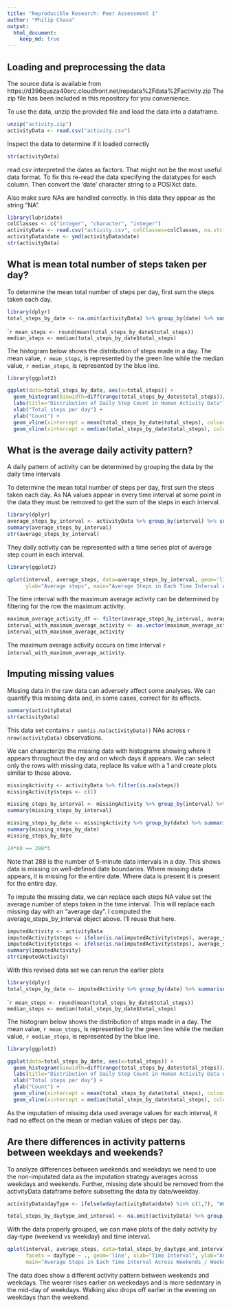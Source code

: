 ```yaml
---
title: "Reproducible Research: Peer Assessment 1"
author: "Philip Chase"
output: 
  html_document:
    keep_md: true
---
```



## Loading and preprocessing the data

The source data is available from https://d396qusza40orc.cloudfront.net/repdata%2Fdata%2Factivity.zip The zip file has been included in this repository for you convenience.

To use the data, unzip the provided file and load the data into a dataframe.

```r
unzip("activity.zip")
activityData <- read.csv("activity.csv")
```

Inspect the data to determine if it loaded correctly

```r
str(activityData)
```

read.csv interpreted the dates as factors.  That might not be the most useful data format.  To fix this re-read the data specifying the datatypes for each column.  Then convert the 'date' character string to a POSIXct date.

Also make sure NAs are handled correctly.  In this data they appear as the string "NA".

```r
library(lubridate)
colClasses <- c("integer", "character", "integer")
activityData <- read.csv("activity.csv", colClasses=colClasses, na.strings="NA")
activityData$date <- ymd(activityData$date)
str(activityData)
```

## What is mean total number of steps taken per day?

To determine the mean total number of steps per day, first sum the steps taken each day.  

```r
library(dplyr)
total_steps_by_date <- na.omit(activityData) %>% group_by(date) %>% summarise(total_steps=sum(steps, na.rm=TRUE))
```

````r
mean_steps <- round(mean(total_steps_by_date$total_steps))
median_steps <- median(total_steps_by_date$total_steps)
```

The histogram below shows the distribution of steps made in a day.  The mean value, `r mean_steps`, is represented by the green line while the median value, `r median_steps`, is represented by the blue line.

```r
library(ggplot2)

ggplot(data=total_steps_by_date, aes(x=total_steps)) + 
  geom_histogram(binwidth=diff(range(total_steps_by_date$total_steps))/10, fill="grey") +
  labs(title="Distribution of Daily Step Count in Human Activity Data") +
  xlab("Total steps per day") +
  ylab("Count") +
  geom_vline(xintercept = mean(total_steps_by_date$total_steps), colour="green")   +
  geom_vline(xintercept = median(total_steps_by_date$total_steps), colour="blue")
```


## What is the average daily activity pattern?

A daily pattern of activity can be determined by grouping the data by the daily time intervals

To determine the mean total number of steps per day, first sum the steps taken each day.  As NA values appear in every time interval at some point in the data they must be removed to get the sum of the steps in each interval.

```r
library(dplyr)
average_steps_by_interval <- activityData %>% group_by(interval) %>% summarise(average_steps=mean(steps, na.rm=TRUE))
summary(average_steps_by_interval)
str(average_steps_by_interval)
```

They daily activity can be represented with a time series plot of average step count in each interval.

```r
library(ggplot2)

qplot(interval, average_steps, data=average_steps_by_interval, geom='line', xlab="Time Interval",
      ylab="Average steps", main="Average Steps in Each Time Interval Across All Days")

```

The time interval with the maximum average activity can be determined by filtering for the row the maximum activity.

```r
maximum_average_activity_df <- filter(average_steps_by_interval, average_steps == max(average_steps))
interval_with_maximum_average_activity <- as.vector(maximum_average_activity_df$interval)
interval_with_maximum_average_activity
```

The maximum average activity occurs on time interval `r  interval_with_maximum_average_activity`.

## Imputing missing values

Missing data in the raw data can adversely affect some analyses.  We can quantify this missing data and, in some cases, correct for its effects.

```r
summary(activityData)
str(activityData)
```

This data set contains `r sum(is.na(activityData))` NAs across `r nrow(activityData)` observations.

We can characterize the missing data with histograms showing where it appears throughout the day and on which days it appears.  We can select only the rows with missing data, replace its value with a 1 and create plots similar to those above.

```r
missingActivity <- activityData %>% filter(is.na(steps))
missingActivity$steps <- c(1)

missing_steps_by_interval <- missingActivity %>% group_by(interval) %>% summarise(sum_steps=sum(steps, na.rm=TRUE))
summary(missing_steps_by_interval)

missing_steps_by_date <- missingActivity %>% group_by(date) %>% summarise(sum_steps=sum(steps, na.rm=TRUE))
summary(missing_steps_by_date)
missing_steps_by_date

24*60 == 288*5
```

Note that 288 is the number of 5-minute data intervals in a day.  This shows data is missing on well-defined date boundaries.  Where missing data appears, it is missing for the entire date.  Where data is present it is present for the entire day.

To impute the missing data, we can replace each steps NA value set the average number of steps taken in the time interval. This will replace each missing day with an "average day". I computed the average_steps_by_interval object above.  I'll reuse that here.

```r
imputedActivity <- activityData
imputedActivity$steps <- ifelse(is.na(imputedActivity$steps), average_steps_by_interval$average_steps[average_steps_by_interval$interval==imputedActivity$interval], imputedActivity$steps)
imputedActivity$steps <- ifelse(is.na(imputedActivity$steps), average_steps_by_interval$average_steps, imputedActivity$steps)
summary(imputedActivity)
str(imputedActivity)
```

With this revised data set we can rerun the earlier plots

```r
library(dplyr)
total_steps_by_date <- imputedActivity %>% group_by(date) %>% summarise(total_steps=sum(steps, na.rm=TRUE))
```

````r
mean_steps <- round(mean(total_steps_by_date$total_steps))
median_steps <- median(total_steps_by_date$total_steps)
```

The histogram below shows the distribution of steps made in a day.  The mean value, `r mean_steps`, is represented by the green line while the median value, `r median_steps`, is represented by the blue line.

```r
library(ggplot2)

ggplot(data=total_steps_by_date, aes(x=total_steps)) +
  geom_histogram(binwidth=diff(range(total_steps_by_date$total_steps))/10, fill="grey") +
  labs(title="Distribution of Daily Step Count in Human Activity Data with Missing Data Imputed") +
  xlab("Total steps per day") +
  ylab("Count") +
  geom_vline(xintercept = mean(total_steps_by_date$total_steps), colour="green")   +
  geom_vline(xintercept = median(total_steps_by_date$total_steps), colour="blue")
```

As the imputation of missing data used average values for each interval, it had no effect on the mean or median values of steps per day.

## Are there differences in activity patterns between weekdays and weekends?

To analyze differences between weekends and weekdays we need to use the non-imputated data as the imputation strategy averages across weekdays and weekends.  Further, missing date should be removed from the activityData dataframe before subsetting the data by date/weekday.

```r
activityData$dayType <- ifelse(wday(activityData$date) %in% c(1,7), "Weekend", "Weekday")

total_steps_by_daytype_and_interval <- na.omit(activityData) %>% group_by(dayType, interval) %>% summarise(average_steps=mean(steps, na.rm=TRUE))
```

With the data properly grouped, we can make plots of the daily activity by day-type (weekend vs weekday) and time interval.

```r
qplot(interval, average_steps, data=total_steps_by_daytype_and_interval, 
      facets = dayType ~ ., geom='line', xlab="Time Interval", ylab="Average steps", 
      main="Average Steps in Each Time Interval Across Weekends / Weekdays")
```

The data does show a different activity pattern between weekends and weekdays.  The wearer rises earlier on weekedays and is more sedentary in the mid-day of weekdays.  Walking also drops off earlier in the evening on weekdays than the weekend.

